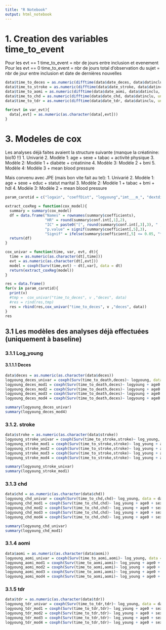 ---
title: "R Notebook"
output: html_notebook
---

# 1. Creation des variables time_to_event 

Pour les evt == 1 time_to_event = nbr de jours entre inclusion et evenement
Pour les evt == 0 time_to_event = nbr de jours total d'observation du sujet = nbr de jour entre inclusion et date de dernières nouvelles

```{r}
data$time_to_deces = as.numeric(difftime(data$date_deces, data$datinclu, unit = "days"))
data$time_to_stroke = as.numeric(difftime(data$date_stroke, data$datinclu, unit = "days"))
data$time_to_aomi = as.numeric(difftime(data$date_aomi, data$datinclu, unit = "days"))
data$time_to_chd = as.numeric(difftime(data$date_chd, data$datinclu, unit = "days"))
data$time_to_tdr = as.numeric(difftime(data$date_tdr, data$datinclu, unit = "days"))
```

```{r}
for(evt in var_evt){
  data[,evt] = as.numeric(as.character(data[,evt]))
}
```


# 3. Modeles de cox

Les analyses déjà faites avaient la structure suivante (manque la créatinine: bio10 !!)
1. Univarié
2. Modèle 1: age + sexe + tabac + activité physique
3. Modèle 2: Modèle 1 + diabète + créatinine
4. Modèle 3: Modèle 2 + bmi
5. Modèle 4: Modèle 3 + mean blood pressure

Mais convenu avec JPE (mais bon vite fait au tel):
1. Univarié
2. Modèle 1: age + sexe + educ + statut marital
3. Modèle 2: Modèle 1 + tabac + bmi + hdl
4. Modèle 3: Modèle 2 + mean blood pressure

```{r}
param_carotid = c("logain", "coeffDist", "logyoung","imt___m_", "dextdias", "stiffness", "pr_sence_de_plaque_s____l__cho")
```
```{r}
extract_coxReg = function(cox_model){
  summary = summary(cox_model) 
  df = data.frame("Names" = rownames(summary$coefficients),
                  "HR" = round(summary$conf.int[,1],2),
                  "IC" = paste0("[", round(summary$conf.int[,3],3), " ; ", round(summary$conf.int[,4],3), "]"),
                  "p.value" = signif(summary$coefficient[,5],3),
                  "Signif" = ifelse(summary$coefficient[,5] <= 0.05, "*"," "))
  return(df)
}
```
```{r}
cox_univar = function(time, var, evt, dt){
  time = as.numeric(as.character(dt[,time]))
  evt = as.numeric(as.character(dt[,evt]))
  model = coxph(Surv(time,evt) ~ dt[,var], data = dt)
  return(extract_coxReg(model))
}
```
```{r}
res = data.frame()
for(v in param_carotid){
  print(v)
  #tmp =  cox_univar("time_to_deces", v ,"deces", data)
  #res = rind(res,tmp)
  res = rbind(res,cox_univar("time_to_deces", v ,"deces", data))
}
res
```




## 3.1 Les modèles des analyses déjà effectuées (uniquement à baseline)

### 3.1.1  Log_young

#### 3.1.1.1 Deces

```{r}
data$deces = as.numeric(as.character(data$deces))
logyoung_deces_univar = coxph(Surv(time_to_death,deces)~ logyoung, data = data)
logyoung_deces_mod1 = coxph(Surv(time_to_death,deces)~ logyoung + age0 + sexe + qm16 + qm10, data = data)
logyoung_deces_mod2 = coxph(Surv(time_to_death,deces)~ logyoung + age0 + sexe + qm16 +  qm10 + diab + bio10, data = data)
logyoung_deces_mod3 = coxph(Surv(time_to_death,deces)~ logyoung + age0 + sexe + qm16 +  qm10 + diab + bio10 + bmi, data = data)
logyoung_deces_mod4 = coxph(Surv(time_to_death,deces)~ logyoung + age0 + sexe + qm16 +  qm10 + diab + bio10 + bmi + mbp, data = data)
```
```{r}
summary(logyoung_deces_univar)
summary(logyoung_deces_mod4)
```

### 3.1.2. stroke

```{r}
data$stroke = as.numeric(as.character(data$stroke))
logyoung_stroke_univar = coxph(Surv(time_to_stroke,stroke)~ log_young, data = data)
logyoung_stroke_mod1 = coxph(Surv(time_to_stroke,stroke)~ log_young + age0 + sexe + qm16 + qm10, data = data)
logyoung_stroke_mod2 = coxph(Surv(time_to_stroke,stroke)~ log_young + age0 + sexe + qm16 +  qm10 + diab + bio10, data = data)
logyoung_stroke_mod3 = coxph(Surv(time_to_stroke,stroke)~ log_young + age0 + sexe + qm16 +  qm10 + diab + bio10 + bmi, data = data)
logyoung_stroke_mod4 = coxph(Surv(time_to_stroke,stroke)~ log_young + age0 + sexe + qm16 +  qm10 + diab + bio10 + bmi + mbp, data = data)
```
```{r}
summary(logyoung_stroke_univar)
summary(logyoung_stroke_mod1)
```

### 3.1.3 chd

```{r}
data$chd = as.numeric(as.character(data$chd))
logyoung_chd_univar = coxph(Surv(time_to_chd,chd)~ log_young, data = data)
logyoung_chd_mod1 = coxph(Surv(time_to_chd,chd)~ log_young + age0 + sexe + qm16 + qm10, data = data)
logyoung_chd_mod2 = coxph(Surv(time_to_chd,chd)~ log_young + age0 + sexe + qm16 +  qm10 + diab + bio10, data = data)
logyoung_chd_mod3 = coxph(Surv(time_to_chd,chd)~ log_young + age0 + sexe + qm16 +  qm10 + diab + bio10 + bmi, data = data)
logyoung_chd_mod4 = coxph(Surv(time_to_chd,chd)~ log_young + age0 + sexe + qm16 +  qm10 + diab + bio10 + bmi + mbp, data = data)
```
```{r}
summary(logyoung_chd_univar)
summary(logyoung_chd_mod1)
```

### 3.1.4 aomi
```{r}
data$aomi = as.numeric(as.character(data$aomi))
logyoung_aomi_univar = coxph(Surv(time_to_aomi,aomi)~ log_young, data = data)
logyoung_aomi_mod1 = coxph(Surv(time_to_aomi,aomi)~ log_young + age0 + sexe + qm16 + qm10, data = data)
logyoung_aomi_mod2 = coxph(Surv(time_to_aomi,aomi)~ log_young + age0 + sexe + qm16 +  qm10 + diab + bio10, data = data)
logyoung_aomi_mod3 = coxph(Surv(time_to_aomi,aomi)~ log_young + age0 + sexe + qm16 +  qm10 + diab + bio10 + bmi, data = data)
logyoung_aomi_mod4 = coxph(Surv(time_to_aomi,aomi)~ log_young + age0 + sexe + qm16 +  qm10 + diab + bio10 + bmi + mbp, data = data)
```


### 3.1.5 tdr
```{r}
data$tdr = as.numeric(as.character(data$tdr))
logyoung_tdr_univar = coxph(Surv(time_to_tdr,tdr)~ log_young, data = data)
logyoung_tdr_mod1 = coxph(Surv(time_to_tdr,tdr)~ log_young + age0 + sexe + qm16 + qm10, data = data)
logyoung_tdr_mod2 = coxph(Surv(time_to_tdr,tdr)~ log_young + age0 + sexe + qm16 +  qm10 + diab + bio10, data = data)
logyoung_tdr_mod3 = coxph(Surv(time_to_tdr,tdr)~ log_young + age0 + sexe + qm16 +  qm10 + diab + bio10 + bmi, data = data)
logyoung_tdr_mod4 = coxph(Surv(time_to_tdr,tdr)~ log_young + age0 + sexe + qm16 +  qm10 + diab + bio10 + bmi + mbp, data = data)
```





